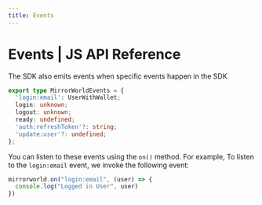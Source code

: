 ```yaml
---
title: Events
---
```


# Events | JS API Reference

The SDK also emits events when specific events happen in the SDK

```ts
export type MirrorWorldEvents = {
  'login:email': UserWithWallet;
  login: unknown;
  logout: unknown;
  ready: undefined;
  'auth:refreshToken'?: string;
  'update:user'?: undefined;
};
```

You can listen to these events using the `on()` method. For example, To listen to the `login:email` event, we invoke the following event:
```ts
mirrorworld.on("login:email", (user) => {
  console.log("Logged in User", user)
})
```